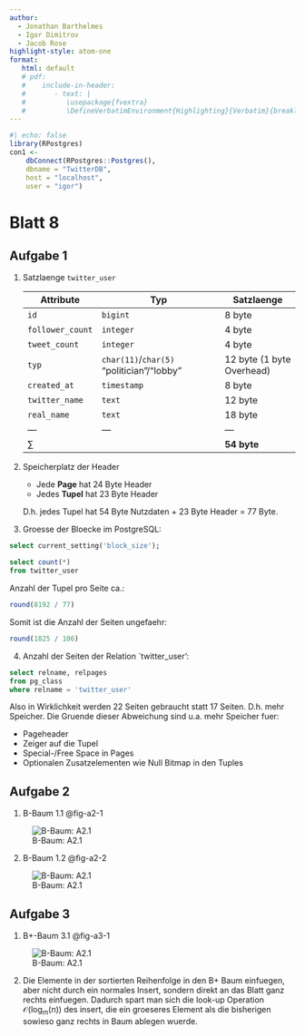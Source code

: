 ```yaml
---
author: 
  - Jonathan Barthelmes
  - Igor Dimitrov
  - Jacob Rose
highlight-style: atom-one
format:
   html: default
   # pdf:
   #    include-in-header: 
   #       - text: |
   #          \usepackage{fvextra} 
   #          \DefineVerbatimEnvironment{Highlighting}{Verbatim}{breaklines,commandchars=\\\{\}}
---
```


```r
#| echo: false
library(RPostgres)
con1 <- 
    dbConnect(RPostgres::Postgres(),
    dbname = "TwitterDB",
    host = "localhost",
    user = "igor")
```

# Blatt 8

## Aufgabe 1

1. Satzlaenge `twitter_user` 
   
   | Attribute        | Typ                                       | Satzlaenge                |
   | ---------------- | ----------------------------------------- | ------------------------- |
   | `id`             | `bigint`                                  | 8 byte                    |
   | `follower_count` | `integer`                                 | 4 byte                    |
   | `tweet_count`    | `integer`                                 | 4 byte                    |
   | `typ`            | `char(11)`/`char(5)` "politician"/"lobby" | 12 byte (1 byte Overhead) |
   | `created_at`     | `timestamp`                               | 8 byte                    |
   | `twitter_name`   | `text`                                    | 12 byte                   |
   | `real_name`      | `text`                                    | 18 byte                   |
   | ---              | ---                                       | ---                       |
   | $\sum$           |                                           | **54 byte**               |

2. Speicherplatz der Header
   * Jede **Page** hat 24 Byte Header
   * Jedes **Tupel** hat 23 Byte Header
   
   D.h. jedes Tupel hat 54 Byte Nutzdaten + 23 Byte Header = 77 Byte.   

3. Groesse der Bloecke im PostgreSQL:

```sql
select current_setting('block_size');
```
```sql
select count(*)
from twitter_user
```

Anzahl der Tupel pro Seite ca.: 
```r
round(8192 / 77)
```

Somit ist die Anzahl der Seiten ungefaehr: 
```r
round(1825 / 106)
```

4. Anzahl der Seiten der Relation `twitter_user': 

```sql
select relname, relpages 
from pg_class
where relname = 'twitter_user'
```

Also in Wirklichkeit werden 22 Seiten gebraucht statt 17 Seiten. D.h. mehr Speicher. Die Gruende dieser Abweichung sind u.a. mehr Speicher fuer:
  
  * Pageheader
  * Zeiger auf die Tupel
  * Special-/Free Space in Pages
  * Optionalen Zusatzelementen wie Null Bitmap in den Tuples

## Aufgabe 2

1. B-Baum 1.1 @fig-a2-1

![B-Baum: A2.1](imgs/A2.1.png){#fig-a2-1}

2. B-Baum 1.2 @fig-a2-2

![B-Baum: A2.1](imgs/A2.2.png){#fig-a2-2}

## Aufgabe 3

1. B+-Baum 3.1 @fig-a3-1

![B-Baum: A2.1](imgs/A3.1.png){#fig-a3-1}

2. Die Elemente in der sortierten Reihenfolge in den B+ Baum einfuegen, aber nicht durch ein normales Insert, sondern direkt an das
Blatt ganz rechts einfuegen. Dadurch spart man sich die look-up Operation $\mathcal{O}(\log_m(n))$ des insert, die ein groeseres
Element als die bisherigen sowieso ganz rechts in Baum ablegen wuerde. 